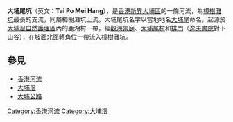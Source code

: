 '''大埔尾坑'''（英文：'''Tai Po Mei Hang'''），是[[香港|香港]][[新界|新界]][[大埔區|大埔區]]的一條河流，為[[樟樹灘坑|樟樹灘坑]]最長的支流，同屬樟樹灘坑上流。大埔尾坑名字以當地地名[[大埔尾_(香港)|大埔尾]]命名，起源於[[大埔滘自然護理區|大埔滘自然護理區]]內的鹿湖村一帶，經[[觀海崇庭|觀海崇庭]]、[[大埔尾村|大埔尾村]]和[[排門|排門]]（[[逸夫書院|逸夫書院]]對下山谷），在[[坡面|坡面]]北面轉角位一帶流入樟樹灘坑。

==參見==
*[[香港河流|香港河流]]
*[[大埔滘|大埔滘]]
*[[大埔公路|大埔公路]]

{{HK-geo-stub}}

[[Category:香港河流|Category:香港河流]]
[[Category:大埔滘|Category:大埔滘]]
